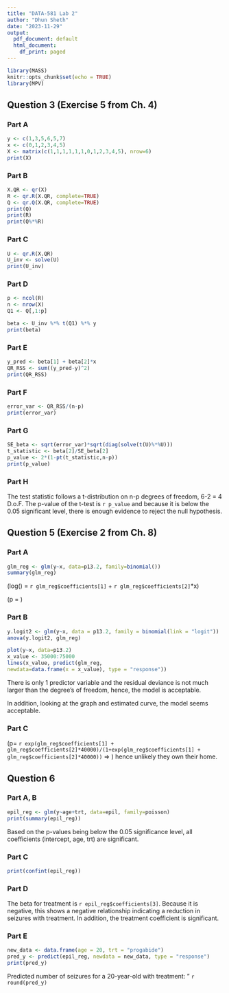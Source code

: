 ---
title: "DATA-581 Lab 2"
author: "Dhun Sheth"
date: "2023-11-29"
output:
  pdf_document: default
  html_document:
    df_print: paged
---

```{r setup, include=FALSE}
library(MASS)
knitr::opts_chunk$set(echo = TRUE)
library(MPV)
```

## Question 3 (Exercise 5 from Ch. 4)
### Part A
```{r question_3_part_a}

y <- c(1,3,5,6,5,7)
x <- c(0,1,2,3,4,5)
X <- matrix(c(1,1,1,1,1,1,0,1,2,3,4,5), nrow=6)
print(X)

```

### Part B
```{r question_3_part_b}

X.QR <- qr(X)
R <- qr.R(X.QR, complete=TRUE)
Q <- qr.Q(X.QR, complete=TRUE)
print(Q)
print(R)
print(Q%*%R)
```

### Part C
```{r question_3_part_c}

U <- qr.R(X.QR)
U_inv <- solve(U) 
print(U_inv)

```
### Part D
```{r question_3_part_d}

p <- ncol(R)
n <- nrow(X)
Q1 <- Q[,1:p]

beta <- U_inv %*% t(Q1) %*% y
print(beta)

```

### Part E
```{r question_3_part_e}

y_pred <- beta[1] + beta[2]*x
QR_RSS <- sum((y_pred-y)^2)
print(QR_RSS)

```

### Part F
```{r question_3_part_f}

error_var <- QR_RSS/(n-p)
print(error_var)

```

### Part G
```{r question_3_part_g}

SE_beta <- sqrt(error_var)*sqrt(diag(solve(t(U)%*%U)))
t_statistic <- beta[2]/SE_beta[2]
p_value <- 2*(1-pt(t_statistic,n-p))
print(p_value)
```

### Part H
The test statistic follows a t-distribution on n-p degrees of freedom, 6-2 = 4 D.o.F. The p-value of the t-test is `r p_value` and because it is below the 0.05 significant level, there is enough evidence to reject the null hypothesis.


## Question 5 (Exercise 2 from Ch. 8)
### Part A
```{r question_5_part_a}

glm_reg <- glm(y~x, data=p13.2, family=binomial())
summary(glm_reg)

```

\(log(\frac{p}{1-p}) = `r glm_reg$coefficients[1]` + `r glm_reg$coefficients[2]`*x\)

\(p = \frac{e^{`r glm_reg$coefficients[1]` + `r glm_reg$coefficients[2]`*x}}{1 + e^{`r glm_reg$coefficients[1]` + `r glm_reg$coefficients[2]`*x}}\)

### Part B
```{r question_5_part_b}

y.logit2 <- glm(y~x, data = p13.2, family = binomial(link = "logit"))
anova(y.logit2, glm_reg)

plot(y~x, data=p13.2)
x_value <- 35000:75000
lines(x_value, predict(glm_reg,
newdata=data.frame(x = x_value), type = "response"))

```

There is only 1 predictor variable and the residual deviance is not much larger than the degree's of freedom, hence, the model is acceptable.

In addition, looking at the graph and estimated curve, the model seems acceptable.

### Part C
\(p= `r exp(glm_reg$coefficients[1] + glm_reg$coefficients[2]*40000)/(1+exp(glm_reg$coefficients[1] + glm_reg$coefficients[2]*40000))` => \) hence unlikely they own their home.  

## Question 6 
### Part A, B
```{r question_6_part_a}

epil_reg <- glm(y~age+trt, data=epil, family=poisson)
print(summary(epil_reg))

```

Based on the p-values being below the 0.05 significance level, all coefficients (intercept, age, trt) are significant. 

### Part C 
```{r question_6_part_c}

print(confint(epil_reg))
```

### Part D
The beta for treatment is `r epil_reg$coefficients[3]`. Because it is negative, this shows a negative relationship indicating a reduction in seizures with treatment. In addition, the treatment coefficient is significant. 

### Part E
```{r question_6_part_e}

new_data <- data.frame(age = 20, trt = "progabide")
pred_y <- predict(epil_reg, newdata = new_data, type = "response")
print(pred_y)

```

Predicted number of seizures for a 20-year-old with treatment: " `r round(pred_y)`